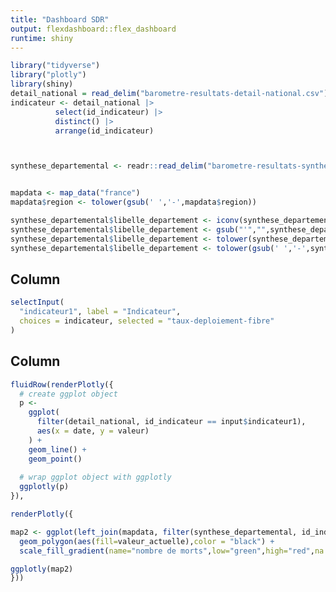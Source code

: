 ```yaml
---
title: "Dashboard SDR"
output: flexdashboard::flex_dashboard
runtime: shiny
---
```


```r
library("tidyverse")
library("plotly")
library(shiny)
detail_national = read_delim("barometre-resultats-detail-national.csv")
indicateur <- detail_national |>
          select(id_indicateur) |>
          distinct() |>
          arrange(id_indicateur)



synthese_departemental <- readr::read_delim("barometre-resultats-synthese-departemental.csv", delim = ",", trim_ws = TRUE, show_col_types = FALSE)


mapdata <- map_data("france")
mapdata$region <- tolower(gsub(' ','-',mapdata$region))

synthese_departemental$libelle_departement <- iconv(synthese_departemental$libelle_departement,to="ASCII//TRANSLIT")
synthese_departemental$libelle_departement <- gsub("'","",synthese_departemental$libelle_departement)
synthese_departemental$libelle_departement <- tolower(synthese_departemental$libelle_departement)
synthese_departemental$libelle_departement <- tolower(gsub(' ','-',synthese_departemental$libelle_departement))


```







Column {.sidebar}
--------------------------------------------------


```r
selectInput(
  "indicateur1", label = "Indicateur",
  choices = indicateur, selected = "taux-deploiement-fibre"
)


```


Column
--------------------------------------------------
```r

fluidRow(renderPlotly({
  # create ggplot object
  p <-
    ggplot(
      filter(detail_national, id_indicateur == input$indicateur1),
      aes(x = date, y = valeur)
    ) +
    geom_line() +
    geom_point()
  
  # wrap ggplot object with ggplotly
  ggplotly(p)
}),

renderPlotly({

map2 <- ggplot(left_join(mapdata, filter(synthese_departemental, id_indicateur == input$indicateur1), by = c("region" = "libelle_departement")), aes(x=long, y=lat, group=group)) +
  geom_polygon(aes(fill=valeur_actuelle),color = "black") + 
  scale_fill_gradient(name="nombre de morts",low="green",high="red",na.value="gray")

ggplotly(map2)
}))

```



